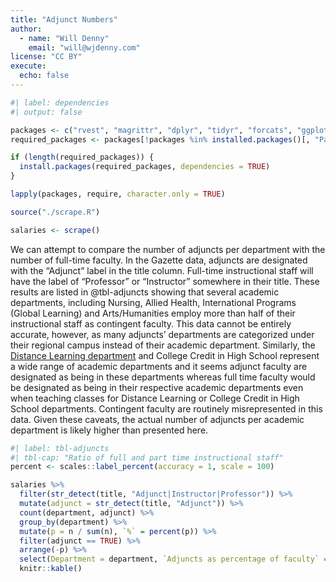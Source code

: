 ```yaml
---
title: "Adjunct Numbers"
author: 
  - name: "Will Denny"
    email: "will@wjdenny.com"
license: "CC BY"
execute:
  echo: false
---
```

```r
#| label: dependencies
#| output: false

packages <- c("rvest", "magrittr", "dplyr", "tidyr", "forcats", "ggplot2", "stringr")
required_packages <- packages[!packages %in% installed.packages()[, "Package"]]

if (length(required_packages)) {
  install.packages(required_packages, dependencies = TRUE)
}

lapply(packages, require, character.only = TRUE)

source("./scrape.R")

salaries <- scrape()
```

We can attempt to compare the number of adjuncts per department with the number of full-time faculty. In the Gazette data, adjuncts are designated with the "Adjunct" label in the title column. Full-time instructional staff will have the label of "Professor" or "Instructor" somewhere in their title. These results are listed in @tbl-adjuncts showing that several academic departments, including Nursing, Allied Health, International Programs (Global Learning) and Arts/Humanities employ more than half of their instructional staff as contingent faculty. This data cannot be entirely accurate, however, as many adjuncts' departments are categorized under their regional campus instead of their academic department. Similarly, the [Distance Learning department](https://www.kirkwood.edu/about-us/faculty-leadership/academic-departments/academic-innovation-strategy-design/index) and College Credit in High School represent a wide range of academic departments and it seems adjunct faculty are designated as being in these departments whereas full time faculty would be designated as being in their respective academic departments even when teaching classes for Distance Learning or College Credit in High School departments. Contingent faculty are routinely misrepresented in this data. Given these caveats, the actual number of adjuncts per academic department is likely higher than presented here.

```r
#| label: tbl-adjuncts
#| tbl-cap: "Ratio of full and part time instructional staff"
percent <- scales::label_percent(accuracy = 1, scale = 100)

salaries %>%
  filter(str_detect(title, "Adjunct|Instructor|Professor")) %>%
  mutate(adjunct = str_detect(title, "Adjunct")) %>%
  count(department, adjunct) %>%
  group_by(department) %>%
  mutate(p = n / sum(n), `%` = percent(p)) %>%
  filter(adjunct == TRUE) %>%
  arrange(-p) %>%
  select(Department = department, `Adjuncts as percentage of faculty` = `%`, `Number of adjuncts` = n) %>%
  knitr::kable()
  

```